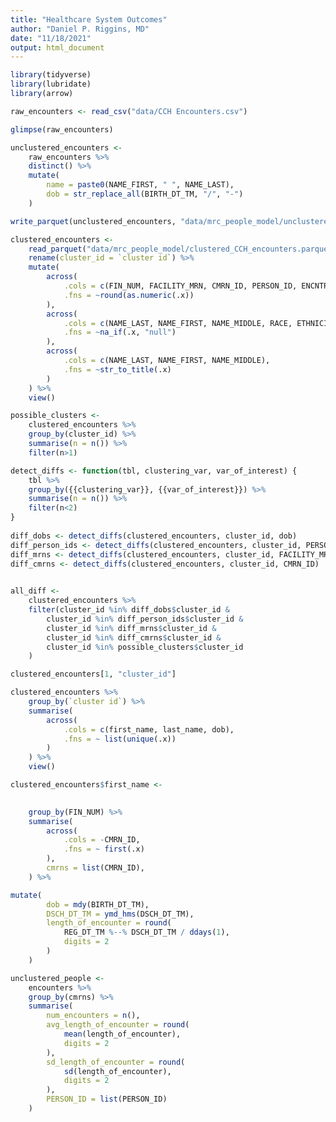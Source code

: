 ```yaml
---
title: "Healthcare System Outcomes"
author: "Daniel P. Riggins, MD"
date: "11/18/2021"
output: html_document
---
```


```r
library(tidyverse)
library(lubridate)
library(arrow)
```

```r
raw_encounters <- read_csv("data/CCH Encounters.csv")

glimpse(raw_encounters)
```
```r
unclustered_encounters <- 
    raw_encounters %>%
    distinct() %>%
    mutate(
        name = paste0(NAME_FIRST, " ", NAME_LAST),
        dob = str_replace_all(BIRTH_DT_TM, "/", "-")
    )
```

```r
write_parquet(unclustered_encounters, "data/mrc_people_model/unclustered_CCH_encounters.parquet")
```

```r
clustered_encounters <- 
    read_parquet("data/mrc_people_model/clustered_CCH_encounters.parquet") %>%
    rename(cluster_id = `cluster id`) %>%
    mutate(
        across(
            .cols = c(FIN_NUM, FACILITY_MRN, CMRN_ID, PERSON_ID, ENCNTR_ID),
            .fns = ~round(as.numeric(.x))
        ),
        across(
            .cols = c(NAME_LAST, NAME_FIRST, NAME_MIDDLE, RACE, ETHNICITY, SEX, INSURANCE, LOC_FACILITY_CD, LOC_BUILDING_CD, LOC_NURSE_UNIT_CD),
            .fns = ~na_if(.x, "null")
        ),
        across(
            .cols = c(NAME_LAST, NAME_FIRST, NAME_MIDDLE),
            .fns = ~str_to_title(.x)
        )
    ) %>%
    view()
```


```r
possible_clusters <- 
    clustered_encounters %>%
    group_by(cluster_id) %>%
    summarise(n = n()) %>%
    filter(n>1)

detect_diffs <- function(tbl, clustering_var, var_of_interest) {
    tbl %>%
    group_by({{clustering_var}}, {{var_of_interest}}) %>%
    summarise(n = n()) %>%
    filter(n<2)
}
    
diff_dobs <- detect_diffs(clustered_encounters, cluster_id, dob)
diff_person_ids <- detect_diffs(clustered_encounters, cluster_id, PERSON_ID)
diff_mrns <- detect_diffs(clustered_encounters, cluster_id, FACILITY_MRN)
diff_cmrns <- detect_diffs(clustered_encounters, cluster_id, CMRN_ID)
    

all_diff <- 
    clustered_encounters %>%
    filter(cluster_id %in% diff_dobs$cluster_id &
        cluster_id %in% diff_person_ids$cluster_id &
        cluster_id %in% diff_mrns$cluster_id &
        cluster_id %in% diff_cmrns$cluster_id &
        cluster_id %in% possible_clusters$cluster_id
    )

clustered_encounters[1, "cluster_id"]
```


```r
clustered_encounters %>%
    group_by(`cluster id`) %>%
    summarise(
        across(
            .cols = c(first_name, last_name, dob),
            .fns = ~ list(unique(.x))
        )
    ) %>%
    view()

clustered_encounters$first_name <- 

    
    group_by(FIN_NUM) %>%
    summarise(
        across(
            .cols = -CMRN_ID,
            .fns = ~ first(.x)
        ),
        cmrns = list(CMRN_ID),
    ) %>%

mutate(
        dob = mdy(BIRTH_DT_TM),
        DSCH_DT_TM = ymd_hms(DSCH_DT_TM),
        length_of_encounter = round(
            REG_DT_TM %--% DSCH_DT_TM / ddays(1),
            digits = 2
        )
    )
```


```r
unclustered_people <-
    encounters %>%
    group_by(cmrns) %>%
    summarise(
        num_encounters = n(),
        avg_length_of_encounter = round(
            mean(length_of_encounter),
            digits = 2
        ),
        sd_length_of_encounter = round(
            sd(length_of_encounter),
            digits = 2
        ),
        PERSON_ID = list(PERSON_ID)
    )


```


